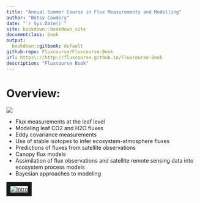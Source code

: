 ```yaml
---
title: "Annual Summer Course in Flux Measurements and Modelling"
author: "Betsy Cowdery"
date: "`r Sys.Date()`"
site: bookdown::bookdown_site
documentclass: book
output:
  bookdown::gitbook: default
github-repo: Fluxcourse/Fluxcourse-Book
url: https\://http://fluxcourse.github.io/Fluxcourse-Book
description: "Fluxcourse Book"
---
```


# Overview:

![](fluxcourse_home.jpg)

- Flux measurements at the leaf level
- Modeling leaf CO2 and H2O fluxes
- Eddy covariance measurements
- Use of stable isotopes to infer ecosystem-atmosphere fluxes
- Predictions of fluxes from satellite observations
- Canopy flux models
- Assimilation of flux observations and satellite remote sensing data into ecosystem process models 
- Bayesian approaches to modeling

<a href="http://www.youtube.com/watch?feature=player_embedded&v=l-DPsXtdhME
" target="_blank"><img src="http://img.youtube.com/vi/l-DPsXtdhME/0.jpg" 
alt="Intro" border="10" /></a>

